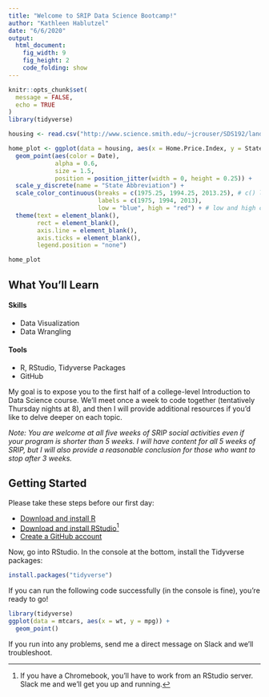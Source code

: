 ```yaml
---
title: "Welcome to SRIP Data Science Bootcamp!"
author: "Kathleen Hablutzel"
date: "6/6/2020"
output: 
  html_document:
    fig_width: 9
    fig_height: 2
    code_folding: show
---
```


```r
knitr::opts_chunk$set(
  message = FALSE,
  echo = TRUE
)
library(tidyverse)
```

```r
housing <- read.csv("http://www.science.smith.edu/~jcrouser/SDS192/landdata-states.csv")

home_plot <- ggplot(data = housing, aes(x = Home.Price.Index, y = State)) +
  geom_point(aes(color = Date),
             alpha = 0.6,
             size = 1.5,
             position = position_jitter(width = 0, height = 0.25)) +
  scale_y_discrete(name = "State Abbreviation") +
  scale_color_continuous(breaks = c(1975.25, 1994.25, 2013.25), # c() list of breaks
                         labels = c(1975, 1994, 2013),
                         low = "blue", high = "red") + # low and high colors
  theme(text = element_blank(),
        rect = element_blank(),
        axis.line = element_blank(),
        axis.ticks = element_blank(),
        legend.position = "none")

home_plot
```

## What You'll Learn

#### Skills

- Data Visualization
- Data Wrangling

#### Tools
- R, RStudio, Tidyverse Packages
- GitHub

My goal is to expose you to the first half of a college-level Introduction to Data Science course. We'll meet once a week to code together (tentatively Thursday nights at 8), and then I will provide additional resources if you'd like to delve deeper on each topic.

*Note: You are welcome at all five weeks of SRIP social activities even if your program is shorter than 5 weeks. I will have content for all 5 weeks of SRIP, but I will also provide a reasonable conclusion for those who want to stop after 3 weeks.*

## Getting Started

Please take these steps before our first day:

- [Download and install R](https://cloud.r-project.org/)
- [Download and install RStudio](https://rstudio.com/products/rstudio/download/)[^chrome]
- [Create a GitHub account](https://github.com/)

Now, go into RStudio. In the console at the bottom, install the Tidyverse packages:

```r
install.packages("tidyverse")
```

If you can run the following code successfully (in the console is fine), you're ready to go!

```r
library(tidyverse)
ggplot(data = mtcars, aes(x = wt, y = mpg)) +
  geom_point()
```

If you run into any problems, send me a direct message on Slack and we'll troubleshoot.

[^chrome]: If you have a Chromebook, you'll have to work from an RStudio server. Slack me and we'll get you up and running.